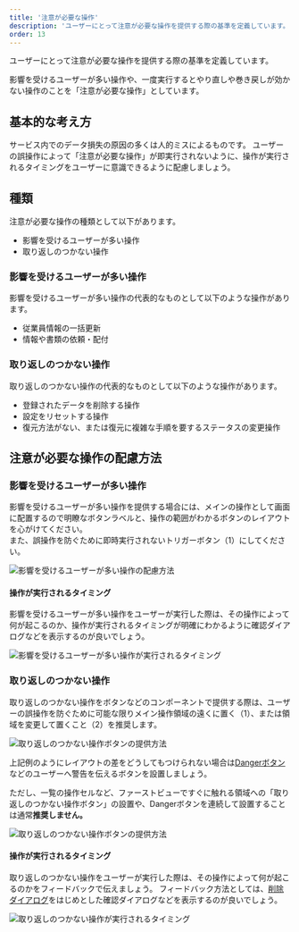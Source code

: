 ```yaml
---
title: '注意が必要な操作'
description: 'ユーザーにとって注意が必要な操作を提供する際の基準を定義しています。'
order: 13
---
```


ユーザーにとって注意が必要な操作を提供する際の基準を定義しています。

影響を受けるユーザーが多い操作や、一度実行するとやり直しや巻き戻しが効かない操作のことを「注意が必要な操作」としています。

## 基本的な考え方

サービス内でのデータ損失の原因の多くは人的ミスによるものです。 ユーザーの誤操作によって「注意が必要な操作」が即実行されないように、操作が実行されるタイミングをユーザーに意識できるように配慮しましょう。

## 種類

注意が必要な操作の種類として以下があります。

- 影響を受けるユーザーが多い操作
- 取り返しのつかない操作

### 影響を受けるユーザーが多い操作

影響を受けるユーザーが多い操作の代表的なものとして以下のような操作があります。

- 従業員情報の一括更新
- 情報や書類の依頼・配付


### 取り返しのつかない操作

取り返しのつかない操作の代表的なものとして以下のような操作があります。

- 登録されたデータを削除する操作
- 設定をリセットする操作
- 復元方法がない、または復元に複雑な手順を要するステータスの変更操作

## 注意が必要な操作の配慮方法

### 影響を受けるユーザーが多い操作

影響を受けるユーザーが多い操作を提供する場合には、メインの操作として画面に配置するので明瞭なボタンラベルと、操作の範囲がわかるボタンのレイアウトを心がけてください。  
また、誤操作を防ぐために即時実行されないトリガーボタン（1）にしてください。

![影響を受けるユーザーが多い操作の配慮方法](./images/caution-required-operation/high-impact-action.png)

#### 操作が実行されるタイミング

影響を受けるユーザーが多い操作をユーザーが実行した際は、その操作によって何が起こるのか、操作が実行されるタイミングが明確にわかるように確認ダイアログなどを表示するのが良いでしょう。

![影響を受けるユーザーが多い操作が実行されるタイミング](./images/caution-required-operation/feedback-dialog-2.png)


### 取り返しのつかない操作

取り返しのつかない操作をボタンなどのコンポーネントで提供する際は、ユーザーの誤操作を防ぐために可能な限りメイン操作領域の遠くに置く（1）、または領域を変更して置くこと（2）を推奨します。

![取り返しのつかない操作ボタンの提供方法](./images/caution-required-operation/button-layout.png)

上記例のようにレイアウトの差をどうしてもつけられない場合は[Dangerボタン](/products/components/button/#h3-3)などのユーザーへ警告を伝えるボタンを設置しましょう。

ただし、一覧の操作セルなど、ファーストビューですぐに触れる領域への「取り返しのつかない操作ボタン」の設置や、Dangerボタンを連続して設置することは通常**推奨しません。**

![取り返しのつかない操作ボタンの提供方法](./images/caution-required-operation/danger-buttons-in-smarthr-table.png)

#### 操作が実行されるタイミング

取り返しのつかない操作をユーザーが実行した際は、その操作によって何が起こるのかをフィードバックで伝えましょう。
フィードバック方法としては、[削除ダイアログ](/products/design-patterns/delete-dialog/)をはじめとした確認ダイアログなどを表示するのが良いでしょう。

![取り返しのつかない操作が実行されるタイミング](./images/caution-required-operation/feedback-dialog.png)
